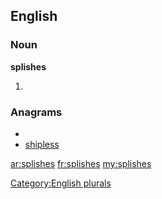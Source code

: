 ==English==

===Noun===
'''splishes'''

# {{plural of|[[splish]]}}

===Anagrams===
* {{alphagram|ehilpsss}}
* [[shipless#English|shipless]]

[[Category:English plurals]]

[[ar:splishes]]
[[fr:splishes]]
[[my:splishes]]